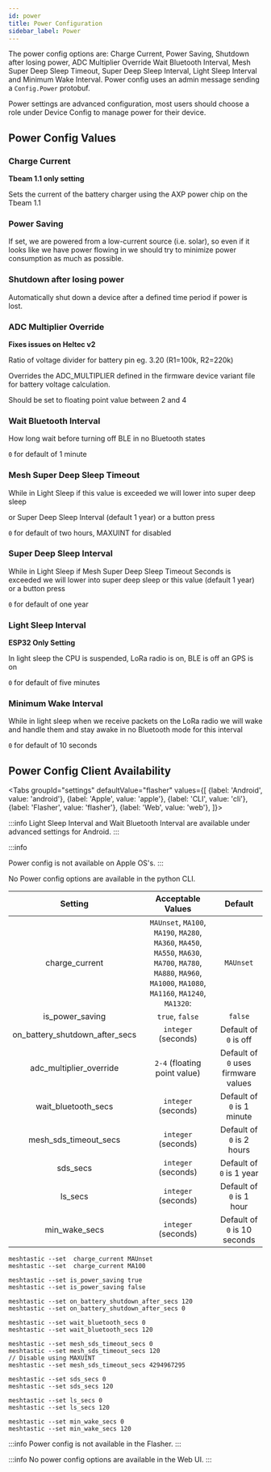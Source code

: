 ```yaml
---
id: power
title: Power Configuration
sidebar_label: Power
---
```



The power config options are: Charge Current, Power Saving, Shutdown after losing power, ADC Multiplier Override Wait Bluetooth Interval, Mesh Super Deep Sleep Timeout, Super Deep Sleep Interval, Light Sleep Interval and Minimum Wake Interval.  Power config uses an admin message sending a `Config.Power` protobuf.

Power settings are advanced configuration, most users should choose a role under Device Config to manage power for their device.

## Power Config Values

### Charge Current

**Tbeam 1.1 only setting**

Sets the current of the battery charger using the AXP power chip on the Tbeam 1.1

### Power Saving

If set, we are powered from a low-current source (i.e. solar), so even if it looks like we have power flowing in we should try to minimize power consumption as much as possible.

### Shutdown after losing power

Automatically shut down a device after a defined time period if power is lost.

### ADC Multiplier Override
**Fixes issues on Heltec v2**

Ratio of voltage divider for battery pin eg. 3.20 (R1=100k, R2=220k)

Overrides the ADC_MULTIPLIER defined in the firmware device variant file for battery voltage calculation.

Should be set to floating point value between 2 and 4

### Wait Bluetooth Interval

How long wait before turning off BLE in no Bluetooth states

`0` for default of 1 minute

### Mesh Super Deep Sleep Timeout

While in Light Sleep if this value is exceeded we will lower into super deep sleep 

or Super Deep Sleep Interval (default 1 year) or a button press

`0` for default of two hours, MAXUINT for disabled

### Super Deep Sleep Interval 

While in Light Sleep if Mesh Super Deep Sleep Timeout Seconds is exceeded we will lower into super deep sleep or this value (default 1 year) or a button press

`0` for default of one year

### Light Sleep Interval

**ESP32 Only Setting**

In light sleep the CPU is suspended, LoRa radio is on, BLE is off an GPS is on

`0` for default of five minutes

### Minimum Wake Interval

While in light sleep when we receive packets on the LoRa radio we will wake and handle them and stay awake in no Bluetooth mode for this interval

`0` for default of 10 seconds

## Power Config Client Availability

<Tabs
groupId="settings"
defaultValue="flasher"
values={[
{label: 'Android', value: 'android'},
{label: 'Apple', value: 'apple'},
{label: 'CLI', value: 'cli'},
{label: 'Flasher', value: 'flasher'},
{label: 'Web', value: 'web'},
]}>
<TabItem value="android">

:::info
Light Sleep Interval and Wait Bluetooth Interval are available under advanced settings for Android.
:::

</TabItem>
<TabItem value="apple">

:::info

Power config is not available on Apple OS's.
:::

</TabItem>
<TabItem value="cli">

No Power config options are available in the python CLI.

|            Setting             |                                                                        Acceptable Values                                                                        |  Default  |
| :----------------------------: | :-------------------------------------------------------------------------------------------------------------------------------------------------------------: | :-------: |
|         charge_current         | `MAUnset`, `MA100`, `MA190`, `MA280`, `MA360`, `MA450`, `MA550`, `MA630`, `MA700`, `MA780`, `MA880`, `MA960`, `MA1000`, `MA1080`, `MA1160`, `MA1240`, `MA1320`: | `MAUnset` |
|          is_power_saving       |                                                                         `true`, `false`                                                                         |  `false`  |
| on_battery_shutdown_after_secs |                                                                       `integer` (seconds)                                                                       |    Default of `0` is off    |
|    adc_multiplier_override     |                                                                       `2-4` (floating point value)                                                              | Default of `0` uses firmware values    |
|      wait_bluetooth_secs       |                                                                       `integer` (seconds)                                                                       |    Default of `0` is 1 minute   |
|     mesh_sds_timeout_secs      |                                                                       `integer` (seconds)                                                                       |   Default of `0` is 2 hours   |
|            sds_secs            |                                                                       `integer` (seconds)                                                                       |   Default of `0` is 1 year  |
|            ls_secs             |                                                                       `integer` (seconds)                                                                       |   Default of `0` is 1 hour   |
|         min_wake_secs          |                                                                       `integer` (seconds)                                                                       |   Default of `0` is 10 seconds   |


```shell title="Set / Unset charge current (Tbeam 1.1 only)"
meshtastic --set  charge_current MAUnset
meshtastic --set  charge_current MA100
```

```shell title="Enable / Disable Power Saving"
meshtastic --set is_power_saving true
meshtastic --set is_power_saving false
```

```shell title="Enable / Disable Shutdown after losing power"
meshtastic --set on_battery_shutdown_after_secs 120
meshtastic --set on_battery_shutdown_after_secs 0
```

```shell title="Set  Wait Bluetooth Interval  (Default of 0 is 60 seconds)"
meshtastic --set wait_bluetooth_secs 0
meshtastic --set wait_bluetooth_secs 120
```

```shell title="Set Mesh Super Deep Sleep Timeout (Default of 0 is 2 hours/7200 seconds)"
meshtastic --set mesh_sds_timeout_secs 0
meshtastic --set mesh_sds_timeout_secs 120
// Disable using MAXUINT
meshtastic --set mesh_sds_timeout_secs 4294967295
```

```shell title="Set Super Deep Sleep (Default of 0 is 1 year)"
meshtastic --set sds_secs 0
meshtastic --set sds_secs 120
```

```shell title="Set Light Sleep to default (Default of 0 is 5 minutes)"
meshtastic --set ls_secs 0
meshtastic --set ls_secs 120
```

```shell title="Set Minimum Wake Interval (Default of 0 is 10 seconds)"
meshtastic --set min_wake_secs 0
meshtastic --set min_wake_secs 120
```
</TabItem>
<TabItem value="flasher">

:::info
Power config is not available in the Flasher.
:::

  </TabItem>
  <TabItem value="web">

:::info
No power config options are available in the Web UI.
:::
    
  </TabItem>
</Tabs>